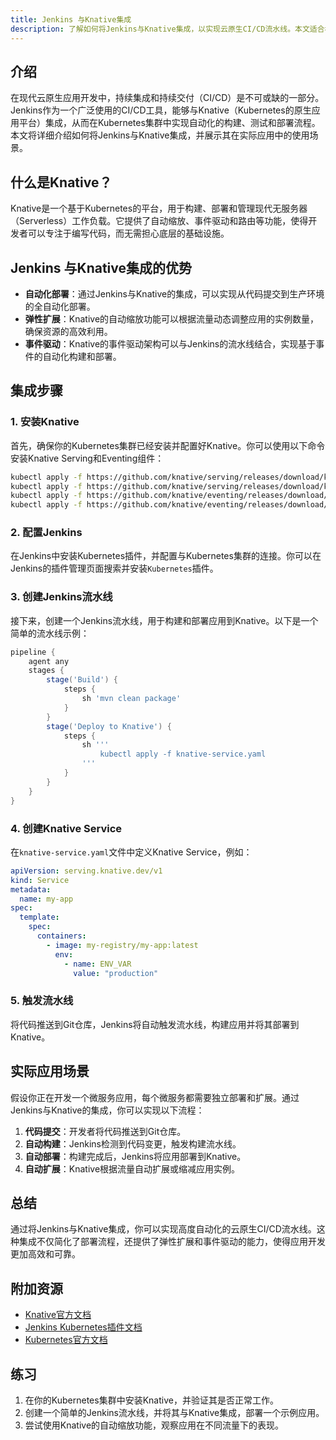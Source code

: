```yaml
---
title: Jenkins 与Knative集成
description: 了解如何将Jenkins与Knative集成，以实现云原生CI/CD流水线。本文适合初学者，包含详细的步骤、代码示例和实际应用场景。
---
```


## 介绍

在现代云原生应用开发中，持续集成和持续交付（CI/CD）是不可或缺的一部分。Jenkins作为一个广泛使用的CI/CD工具，能够与Knative（Kubernetes的原生应用平台）集成，从而在Kubernetes集群中实现自动化的构建、测试和部署流程。本文将详细介绍如何将Jenkins与Knative集成，并展示其在实际应用中的使用场景。

## 什么是Knative？

Knative是一个基于Kubernetes的平台，用于构建、部署和管理现代无服务器（Serverless）工作负载。它提供了自动缩放、事件驱动和路由等功能，使得开发者可以专注于编写代码，而无需担心底层的基础设施。

## Jenkins 与Knative集成的优势

- **自动化部署**：通过Jenkins与Knative的集成，可以实现从代码提交到生产环境的全自动化部署。
- **弹性扩展**：Knative的自动缩放功能可以根据流量动态调整应用的实例数量，确保资源的高效利用。
- **事件驱动**：Knative的事件驱动架构可以与Jenkins的流水线结合，实现基于事件的自动化构建和部署。

## 集成步骤

### 1. 安装Knative

首先，确保你的Kubernetes集群已经安装并配置好Knative。你可以使用以下命令安装Knative Serving和Eventing组件：

```bash
kubectl apply -f https://github.com/knative/serving/releases/download/knative-v1.0.0/serving-crds.yaml
kubectl apply -f https://github.com/knative/serving/releases/download/knative-v1.0.0/serving-core.yaml
kubectl apply -f https://github.com/knative/eventing/releases/download/knative-v1.0.0/eventing-crds.yaml
kubectl apply -f https://github.com/knative/eventing/releases/download/knative-v1.0.0/eventing-core.yaml
```

### 2. 配置Jenkins

在Jenkins中安装Kubernetes插件，并配置与Kubernetes集群的连接。你可以在Jenkins的插件管理页面搜索并安装`Kubernetes`插件。

### 3. 创建Jenkins流水线

接下来，创建一个Jenkins流水线，用于构建和部署应用到Knative。以下是一个简单的流水线示例：

```groovy
pipeline {
    agent any
    stages {
        stage('Build') {
            steps {
                sh 'mvn clean package'
            }
        }
        stage('Deploy to Knative') {
            steps {
                sh '''
                    kubectl apply -f knative-service.yaml
                '''
            }
        }
    }
}
```

### 4. 创建Knative Service

在`knative-service.yaml`文件中定义Knative Service，例如：

```yaml
apiVersion: serving.knative.dev/v1
kind: Service
metadata:
  name: my-app
spec:
  template:
    spec:
      containers:
        - image: my-registry/my-app:latest
          env:
            - name: ENV_VAR
              value: "production"
```

### 5. 触发流水线

将代码推送到Git仓库，Jenkins将自动触发流水线，构建应用并将其部署到Knative。

## 实际应用场景

假设你正在开发一个微服务应用，每个微服务都需要独立部署和扩展。通过Jenkins与Knative的集成，你可以实现以下流程：

1. **代码提交**：开发者将代码推送到Git仓库。
2. **自动构建**：Jenkins检测到代码变更，触发构建流水线。
3. **自动部署**：构建完成后，Jenkins将应用部署到Knative。
4. **自动扩展**：Knative根据流量自动扩展或缩减应用实例。

## 总结

通过将Jenkins与Knative集成，你可以实现高度自动化的云原生CI/CD流水线。这种集成不仅简化了部署流程，还提供了弹性扩展和事件驱动的能力，使得应用开发更加高效和可靠。

## 附加资源

- [Knative官方文档](https://knative.dev/docs/)
- [Jenkins Kubernetes插件文档](https://plugins.jenkins.io/kubernetes/)
- [Kubernetes官方文档](https://kubernetes.io/docs/)

## 练习

1. 在你的Kubernetes集群中安装Knative，并验证其是否正常工作。
2. 创建一个简单的Jenkins流水线，并将其与Knative集成，部署一个示例应用。
3. 尝试使用Knative的自动缩放功能，观察应用在不同流量下的表现。

